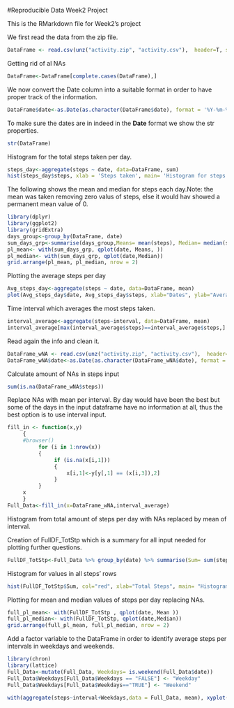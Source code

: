 #Reproducible Data Week2 Project

This is the RMarkdown file for Week2's project

We first read the data from the zip file.

```r
DataFrame <- read.csv(unz("activity.zip", "activity.csv"),  header=T, stringsAsFactors = F , na.strings = "NA")

```

Getting rid of al NAs

```r
DataFrame<-DataFrame[complete.cases(DataFrame),]
```

We now convert the Date column into a suitable format in order to have proper track of the information.

```r
DataFrame$date<-as.Date(as.character(DataFrame$date), format = '%Y-%m-%d')
```

To make sure the dates are in indeed in the **Date** format we show the str properties.

```r
str(DataFrame)
``` 

Histogram for the total steps taken per day.
```r
steps_day<-aggregate(steps ~ date, data=DataFrame, sum)
hist(steps_day$steps, xlab = 'Steps taken', main= 'Histogram for steps taken per day', col="blue" , breaks = 15 )
```

The following shows the mean and median for steps each day.Note: the mean was taken removing zero valus of steps, else it would hav showed a permanent mean value of 0.
```r
library(dplyr)
library(ggplot2)
library(gridExtra)
days_group<-group_by(DataFrame, date)
sum_days_grp<-summarise(days_group,Means= mean(steps), Median= median(steps[steps>0]))
pl_mean<- with(sum_days_grp, qplot(date, Means, ))
pl_median<- with(sum_days_grp, qplot(date,Median))
grid.arrange(pl_mean, pl_median, nrow = 2)               
``` 

Plotting the average steps per day
```r
Avg_steps_day<-aggregate(steps ~ date, data=DataFrame, mean)
plot(Avg_steps_day$date, Avg_steps_day$steps, xlab="Dates", ylab="Average teps taken", main="Amount of steps taken through time", type='l')

```

Time interval which averages the most steps taken.
```r
interval_average<-aggregate(steps~interval, data=DataFrame, mean)
interval_average[max(interval_average$steps)==interval_average$steps,]  
```

Read again the info and clean it.

```r
DataFrame_wNA <- read.csv(unz("activity.zip", "activity.csv"),  header=T, stringsAsFactors = F , na.strings = "NA")
DataFrame_wNA$date<-as.Date(as.character(DataFrame_wNA$date), format = '%Y-%m-%d')
```

Calculate amount of NAs in steps input
```r
sum(is.na(DataFrame_wNA$steps))

```


Replace NAs with mean per interval. By day would have been the best but some of the days in the input dataframe have no information at all, thus the best option is to use interval input.

```r
fill_in <- function(x,y)
     {
     #browser()
          for (i in 1:nrow(x)) 
          {
               if (is.na(x[i,1]))
               {
                   x[i,1]<-y[y[,1] == (x[i,3]),2] 
               }
          }
     x
     }
Full_Data<-fill_in(x=DataFrame_wNA,interval_average)
```

Histogram from total amount of steps per day with NAs replaced by mean of interval.


Creation of FullDF_TotStp which is a summary for all input needed for plotting further questions.

```r
FullDF_TotStp<-Full_Data %>% group_by(date) %>% summarise(Sum= sum(steps), Mean= mean(steps), Median=median(steps[steps>0])) %>% print


```

Histogram for values in all steps' rows

```r
hist(FullDF_TotStp$Sum, col="red", xlab="Total Steps", main= "Histogram for total steps per day", breaks=15)

```

Plotting for mean and median values of steps per day replacing NAs.

```r
full_pl_mean<- with(FullDF_TotStp , qplot(date, Mean ))
full_pl_median<- with(FullDF_TotStp, qplot(date,Median))
grid.arrange(full_pl_mean, full_pl_median, nrow = 2)

```

Add a factor variable to the DataFrame in order to identify average steps per intervals in weekdays and weekends.

```r
library(chron)
library(lattice)
Full_Data<-mutate(Full_Data, Weekdays= is.weekend(Full_Data$date))
Full_Data$Weekdays[Full_Data$Weekdays == "FALSE"] <- "Weekday"
Full_Data$Weekdays[Full_Data$Weekdays=="TRUE"] <- "Weekend"

with(aggregate(steps~interval+Weekdays,data = Full_Data, mean), xyplot(steps~interval|Weekdays, type="l", layout=c(1,2)))

```
